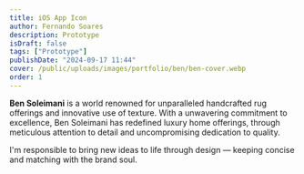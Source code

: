 ```yaml
---
title: iOS App Icon
author: Fernando Soares
description: Prototype
isDraft: false
tags: ["Prototype"]
publishDate: "2024-09-17 11:44"
cover: /public/uploads/images/portfolio/ben/ben-cover.webp
order: 1
---
```



**Ben Soleimani** is a world renowned for unparalleled handcrafted rug offerings and innovative use of texture. With a unwavering commitment to excellence, Ben Soleimani has redefined luxury home offerings, through meticulous attention to detail and uncompromising dedication to quality.

I'm responsible to bring new ideas to life through design — keeping concise and matching with the brand soul.

<ImageZoom client:load src="/uploads/images/portfolio/labs/ios-camera-icon.webp" alt="iOS Camera Icon" />
        
